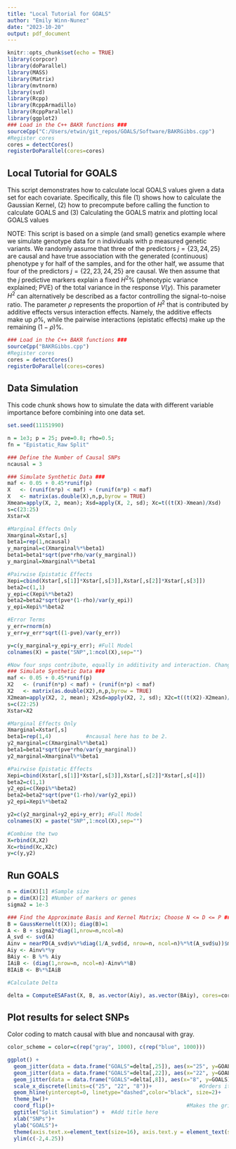 ---
title: "Local Tutorial for GOALS"
author: "Emily Winn-Nunez"
date: "2023-10-20"
output: pdf_document
---

```{r setup, include=FALSE}
knitr::opts_chunk$set(echo = TRUE)
library(corpcor)
library(doParallel)
library(MASS)
library(Matrix)
library(mvtnorm)
library(svd)
library(Rcpp)
library(RcppArmadillo)
library(RcppParallel)
library(ggplot2)
### Load in the C++ BAKR functions ###
sourceCpp("C:/Users/etwin/git_repos/GOALS/Software/BAKRGibbs.cpp")
#Register cores
cores = detectCores()
registerDoParallel(cores=cores)
```

## Local Tutorial for GOALS
This script demonstrates how to calculate local GOALS values given a data set
for each covariate. Specifically, this file (1) shows how to calculate the
Gaussian Kernel, (2) how to precompute before calling the function to calculate
GOALS and (3) Calculating the GOALS matrix and plotting local GOALS values

NOTE: This script is based on a simple (and small) genetics example where we simulate 
genotype data for n individuals with p measured genetic variants. We randomly
assume that three of the predictors $j = \{23, 24, 25\}$ are causal and have true association with 
the generated (continuous) phenotype y for half of the samples, and for the other 
half, we assume that four of the predictors $j = \{22,23,24,25\}$ are causal. 
We then assume that the $j$ predictive markers 
explain a fixed $H^2\%$ (phenotypic variance explained; PVE) of the total variance in the 
response $V(y)$. This parameter $H^2$ can alternatively be described as a factor controlling the 
signal-to-noise ratio. The parameter $\rho$ represents the proportion of $H^2$ that is contributed by additive effects versus interaction effects. 
Namely, the additive effects make up $\rho\%$, while the pairwise interactions (epistatic effects) make up the remaining $(1 - \rho)\%$.

```{r, eval=FALSE}
### Load in the C++ BAKR functions ###
sourceCpp("BAKRGibbs.cpp")
#Register cores
cores = detectCores()
registerDoParallel(cores=cores)
```

## Data Simulation

This code chunk shows how to simulate the data with different variable importance before combining into one data set.

```{r}
set.seed(11151990)

n = 1e3; p = 25; pve=0.8; rho=0.5;
fn = "Epistatic_Raw Split"

### Define the Number of Causal SNPs
ncausal = 3

### Simulate Synthetic Data ###
maf <- 0.05 + 0.45*runif(p)
X   <- (runif(n*p) < maf) + (runif(n*p) < maf)
X   <- matrix(as.double(X),n,p,byrow = TRUE)
Xmean=apply(X, 2, mean); Xsd=apply(X, 2, sd); Xc=t((t(X)-Xmean)/Xsd)
s=c(23:25)
Xstar=X

#Marginal Effects Only
Xmarginal=Xstar[,s]
beta1=rep(1,ncausal)
y_marginal=c(Xmarginal%*%beta1)
beta1=beta1*sqrt(pve*rho/var(y_marginal))
y_marginal=Xmarginal%*%beta1

#Pairwise Epistatic Effects
Xepi=cbind(Xstar[,s[1]]*Xstar[,s[3]],Xstar[,s[2]]*Xstar[,s[3]])
beta2=c(1,1)
y_epi=c(Xepi%*%beta2)
beta2=beta2*sqrt(pve*(1-rho)/var(y_epi))
y_epi=Xepi%*%beta2

#Error Terms
y_err=rnorm(n)
y_err=y_err*sqrt((1-pve)/var(y_err))

y=c(y_marginal+y_epi+y_err); #Full Model
colnames(X) = paste("SNP",1:ncol(X),sep="")

#Now four snps contribute, equally in additivity and interaction. Change pve=0.8
### Simulate Synthetic Data ###
maf <- 0.05 + 0.45*runif(p)
X2   <- (runif(n*p) < maf) + (runif(n*p) < maf)
X2   <- matrix(as.double(X2),n,p,byrow = TRUE)
X2mean=apply(X2, 2, mean); X2sd=apply(X2, 2, sd); X2c=t((t(X2)-X2mean)/X2sd)
s=c(22:25)
Xstar=X2

#Marginal Effects Only
Xmarginal=Xstar[,s]
beta1=rep(1,4)           #ncausal here has to be 2.
y2_marginal=c(Xmarginal%*%beta1)
beta1=beta1*sqrt(pve*rho/var(y_marginal))
y2_marginal=Xmarginal%*%beta1

#Pairwise Epistatic Effects
Xepi=cbind(Xstar[,s[1]]*Xstar[,s[3]],Xstar[,s[2]]*Xstar[,s[4]])
beta2=c(1,1)
y2_epi=c(Xepi%*%beta2)
beta2=beta2*sqrt(pve*(1-rho)/var(y2_epi))
y2_epi=Xepi%*%beta2

y2=c(y2_marginal+y2_epi+y_err); #Full Model
colnames(X) = paste("SNP",1:ncol(X),sep="")

#Combine the two
X=rbind(X,X2)
Xc=rbind(Xc,X2c)
y=c(y,y2)
```

## Run GOALS 

```{r}
n = dim(X)[1] #Sample size
p = dim(X)[2] #Number of markers or genes
sigma2 = 1e-3

### Find the Approximate Basis and Kernel Matrix; Choose N <= D <= P ###
B = GaussKernel(t(X)); diag(B)=1
A <- B + sigma2*diag(1,nrow=n,ncol=n)
A_svd <- svd(A)
Ainv = nearPD(A_svd$v%*%diag(1/A_svd$d, nrow=n, ncol=n)%*%t(A_svd$u))$mat
Aiy <- Ainv%*%y
BAiy <- B %*% Aiy
IAiB <- (diag(1,nrow=n, ncol=n)-Ainv%*%B)
BIAiB <- B%*%IAiB  

#Calculate Delta

delta = ComputeESAFast(X, B, as.vector(Aiy), as.vector(BAiy), cores=cores)
```

## Plot results for select SNPs 

Color coding to match causal with blue and noncausal with gray.

```{r}
color_scheme = color=c(rep("gray", 1000), c(rep("blue", 1000)))

ggplot() +
  geom_jitter(data = data.frame("GOALS"=delta[,25]), aes(x="25", y=GOALS), color="blue", alpha=0.7)+
  geom_jitter(data = data.frame("GOALS"=delta[,22]), aes(x="22", y=GOALS), color=color_scheme, alpha=0.7)+
  geom_jitter(data = data.frame("GOALS"=delta[,8]), aes(x="8", y=GOALS), color="gray", alpha=0.7)+
  scale_x_discrete(limits=c("25", "22", "8"))+               #Orders it the way you want.
  geom_hline(yintercept=0, linetype="dashed",color="black", size=2)+
  theme_bw()+
  coord_flip()+                                          #Makes the grid flip
  ggtitle("Split Simulation") +  #Add title here
  xlab("SNPs")+
  ylab("GOALS")+
  theme(axis.text.x=element_text(size=16), axis.text.y = element_text(size=16), axis.title=element_text(size=16), plot.title=element_text(size=24))+
  ylim(c(-2,4.25))
```

